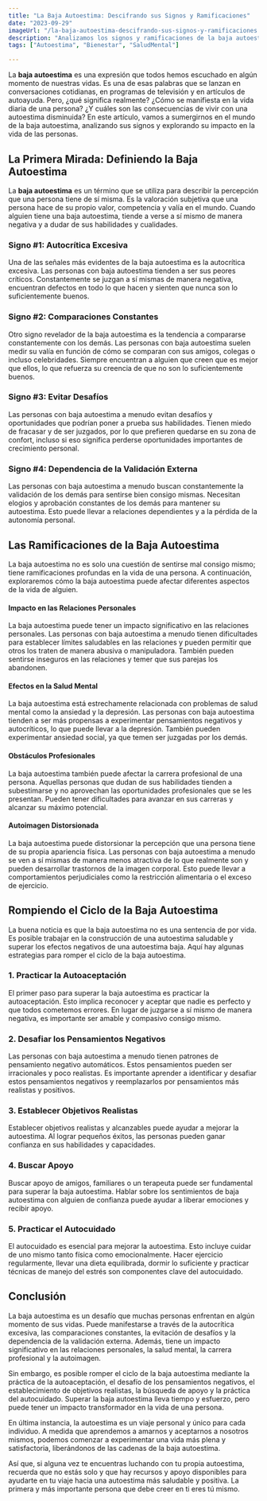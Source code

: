 ```yaml
---
title: "La Baja Autoestima: Descifrando sus Signos y Ramificaciones"
date: "2023-09-29"
imageUrl: "/la-baja-autoestima-descifrando-sus-signos-y-ramificaciones.webp"
description: "Analizamos los signos y ramificaciones de la baja autoestima, proporcionando comprensión y estrategias para superar este desafío emocional. Descubre cómo construir una autoestima saludable y positiva."
tags: ["Autoestima", "Bienestar", "SaludMental"]

---
```


<CustomImage
  src="https://raw.githubusercontent.com/sebiten/posts/main/images/la-baja-autoestima-descifrando-sus-signos-y-ramificaciones.webp"
  alt="La Baja Autoestima: Descifrando sus Signos y Ramificaciones"
/>

La **baja autoestima** es una expresión que todos hemos escuchado en algún momento de nuestras vidas. Es una de esas palabras que se lanzan en conversaciones cotidianas, en programas de televisión y en artículos de autoayuda. Pero, ¿qué significa realmente? ¿Cómo se manifiesta en la vida diaria de una persona? ¿Y cuáles son las consecuencias de vivir con una autoestima disminuida? En este artículo, vamos a sumergirnos en el mundo de la baja autoestima, analizando sus signos y explorando su impacto en la vida de las personas.

## La Primera Mirada: Definiendo la Baja Autoestima

La **baja autoestima** es un término que se utiliza para describir la percepción que una persona tiene de sí misma. Es la valoración subjetiva que una persona hace de su propio valor, competencia y valía en el mundo. Cuando alguien tiene una baja autoestima, tiende a verse a sí mismo de manera negativa y a dudar de sus habilidades y cualidades.

### Signo #1: **Autocrítica Excesiva**

Una de las señales más evidentes de la baja autoestima es la autocrítica excesiva. Las personas con baja autoestima tienden a ser sus peores críticos. Constantemente se juzgan a sí mismas de manera negativa, encuentran defectos en todo lo que hacen y sienten que nunca son lo suficientemente buenos.

### Signo #2: **Comparaciones Constantes**

Otro signo revelador de la baja autoestima es la tendencia a compararse constantemente con los demás. Las personas con baja autoestima suelen medir su valía en función de cómo se comparan con sus amigos, colegas o incluso celebridades. Siempre encuentran a alguien que creen que es mejor que ellos, lo que refuerza su creencia de que no son lo suficientemente buenos.

### Signo #3: **Evitar Desafíos**

Las personas con baja autoestima a menudo evitan desafíos y oportunidades que podrían poner a prueba sus habilidades. Tienen miedo de fracasar y de ser juzgados, por lo que prefieren quedarse en su zona de confort, incluso si eso significa perderse oportunidades importantes de crecimiento personal.

### Signo #4: **Dependencia de la Validación Externa**

Las personas con baja autoestima a menudo buscan constantemente la validación de los demás para sentirse bien consigo mismas. Necesitan elogios y aprobación constantes de los demás para mantener su autoestima. Esto puede llevar a relaciones dependientes y a la pérdida de la autonomía personal.

## Las Ramificaciones de la Baja Autoestima

La baja autoestima no es solo una cuestión de sentirse mal consigo mismo; tiene ramificaciones profundas en la vida de una persona. A continuación, exploraremos cómo la baja autoestima puede afectar diferentes aspectos de la vida de alguien.

#### Impacto en las Relaciones Personales

La baja autoestima puede tener un impacto significativo en las relaciones personales. Las personas con baja autoestima a menudo tienen dificultades para establecer límites saludables en las relaciones y pueden permitir que otros los traten de manera abusiva o manipuladora. También pueden sentirse inseguros en las relaciones y temer que sus parejas los abandonen.

#### Efectos en la Salud Mental

La baja autoestima está estrechamente relacionada con problemas de salud mental como la ansiedad y la depresión. Las personas con baja autoestima tienden a ser más propensas a experimentar pensamientos negativos y autocríticos, lo que puede llevar a la depresión. También pueden experimentar ansiedad social, ya que temen ser juzgadas por los demás.

#### Obstáculos Profesionales

La baja autoestima también puede afectar la carrera profesional de una persona. Aquellas personas que dudan de sus habilidades tienden a subestimarse y no aprovechan las oportunidades profesionales que se les presentan. Pueden tener dificultades para avanzar en sus carreras y alcanzar su máximo potencial.

#### Autoimagen Distorsionada

La baja autoestima puede distorsionar la percepción que una persona tiene de su propia apariencia física. Las personas con baja autoestima a menudo se ven a sí mismas de manera menos atractiva de lo que realmente son y pueden desarrollar trastornos de la imagen corporal. Esto puede llevar a comportamientos perjudiciales como la restricción alimentaria o el exceso de ejercicio.

## Rompiendo el Ciclo de la Baja Autoestima

La buena noticia es que la baja autoestima no es una sentencia de por vida. Es posible trabajar en la construcción de una autoestima saludable y superar los efectos negativos de una autoestima baja. Aquí hay algunas estrategias para romper el ciclo de la baja autoestima.

### **1. Practicar la Autoaceptación**

El primer paso para superar la baja autoestima es practicar la autoaceptación. Esto implica reconocer y aceptar que nadie es perfecto y que todos cometemos errores. En lugar de juzgarse a sí mismo de manera negativa, es importante ser amable y compasivo consigo mismo.

### **2. Desafiar los Pensamientos Negativos**

Las personas con baja autoestima a menudo tienen patrones de pensamiento negativo automáticos. Estos pensamientos pueden ser irracionales y poco realistas. Es importante aprender a identificar y desafiar estos pensamientos negativos y reemplazarlos por pensamientos más realistas y positivos.

### **3. Establecer Objetivos Realistas**

Establecer objetivos realistas y alcanzables puede ayudar a mejorar la autoestima. Al lograr pequeños éxitos, las personas pueden ganar confianza en sus habilidades y capacidades.

### **4. Buscar Apoyo**

Buscar apoyo de amigos, familiares o un terapeuta puede ser fundamental para superar la baja autoestima. Hablar sobre los sentimientos de baja autoestima con alguien de confianza puede ayudar a liberar emociones y recibir apoyo.

### **5. Practicar el Autocuidado**

El autocuidado es esencial para mejorar la autoestima. Esto incluye cuidar de uno mismo tanto física como emocionalmente. Hacer ejercicio regularmente, llevar una dieta equilibrada, dormir lo suficiente y practicar técnicas de manejo del estrés son componentes clave del autocuidado.

## Conclusión

La baja autoestima es un desafío que muchas personas enfrentan en algún momento de sus vidas. Puede manifestarse a través de la autocrítica excesiva, las comparaciones constantes, la evitación de desafíos y la dependencia de la validación externa. Además, tiene un impacto significativo en las relaciones personales, la salud mental, la carrera profesional y la autoimagen.

Sin embargo, es posible romper el ciclo de la baja autoestima mediante la práctica de la autoaceptación, el desafío de los pensamientos negativos, el establecimiento de objetivos realistas, la búsqueda de apoyo y la práctica del autocuidado. Superar la baja autoestima lleva tiempo y esfuerzo, pero puede tener un impacto transformador en la vida de una persona.

En última instancia, la autoestima es un viaje personal y único para cada individuo. A medida que aprendemos a amarnos y aceptarnos a nosotros mismos, podemos comenzar a experimentar una vida más plena y satisfactoria, liberándonos de las cadenas de la baja autoestima.

Así que, si alguna vez te encuentras luchando con tu propia autoestima, recuerda que no estás solo y que hay recursos y apoyo disponibles para ayudarte en tu viaje hacia una autoestima más saludable y positiva. La primera y más importante persona que debe creer en ti eres tú mismo.

<RandomLinks/>
